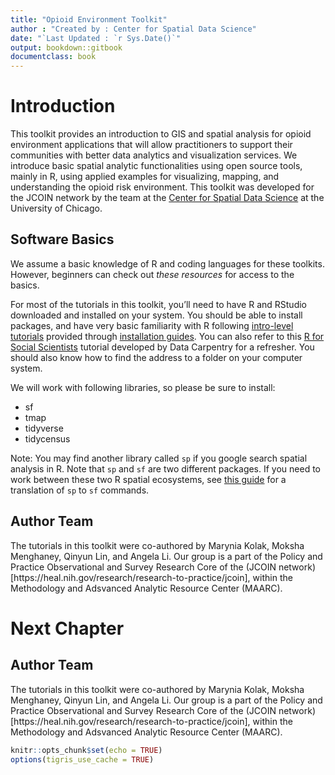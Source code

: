 ```yaml
---
title: "Opioid Environment Toolkit"
author : "Created by : Center for Spatial Data Science"
date: "`Last Updated : `r Sys.Date()`"
output: bookdown::gitbook
documentclass: book
---
```


# Introduction {-}

This toolkit provides an introduction to GIS and spatial analysis for opioid environment applications that will allow practitioners to support their communities with better data analytics and visualization services. We introduce basic spatial analytic functionalities using open source tools, mainly in R, using applied examples for visualizing, mapping, and understanding the opioid risk environment. This toolkit was developed for the JCOIN network  by the team at the <a href="https://spatial.uchicago.edu/">Center for Spatial Data Science</a> at the University of Chicago.

## Software Basics

We assume a basic knowledge of R and coding languages for these toolkits. However, beginners can check out *these resources* for access to the basics.

For most of the tutorials in this toolkit, you’ll need to have R and RStudio downloaded and installed on your system. You should be able to install packages, and have very basic familiarity with R following <a href="https://learn.datacamp.com/courses/free-introduction-to-r">intro-level tutorials</a> provided through <a href="https://rspatial.org/intr/1-introduction.html">installation guides</a>. You can also refer to this <a href="https://datacarpentry.org/r-socialsci/">R for Social Scientists</a> tutorial developed by Data Carpentry for a refresher. You should also know how to find the address to a folder on your computer system.

We will work with following libraries, so please be sure to install: 

* sf 
* tmap
* tidyverse
* tidycensus

Note: You may find another library called `sp` if you google search spatial analysis in R. Note that `sp` and `sf` are two different packages. If you need to work between these two R spatial ecosystems, see [this guide](https://github.com/r-spatial/sf/wiki/Migrating) for a translation of `sp` to `sf` commands.    

## Author Team 

The tutorials in this toolkit were co-authored by Marynia Kolak, Moksha Menghaney, Qinyun Lin, and Angela Li. Our group is a part of the Policy and Practice Observational and Survey Research Core of the (JCOIN network)[https://heal.nih.gov/research/research-to-practice/jcoin], within the Methodology and Adsvanced Analytic Resource Center (MAARC).



# Next Chapter 


## Author Team 

The tutorials in this toolkit were co-authored by Marynia Kolak, Moksha Menghaney, Qinyun Lin, and Angela Li. Our group is a part of the Policy and Practice Observational and Survey Research Core of the (JCOIN network)[https://heal.nih.gov/research/research-to-practice/jcoin], within the Methodology and Adsvanced Analytic Resource Center (MAARC).

```r
knitr::opts_chunk$set(echo = TRUE)
options(tigris_use_cache = TRUE)
```